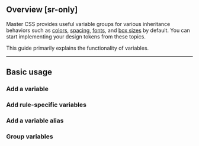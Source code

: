 ## Overview [sr-only]
<Overview />

Master CSS provides useful variable groups for various inheritance behaviors such as [colors](/reference/colors), [spacing](/reference/spacing), [fonts](/guide/custom-theme#add-fonts), and [box sizes](/reference/box-sizes) by default. You can start implementing your design tokens from these topics.

This guide primarily explains the functionality of variables.

---

## Basic usage
### Add a variable
### Add rule-specific variables
### Add a variable alias
### Group variables